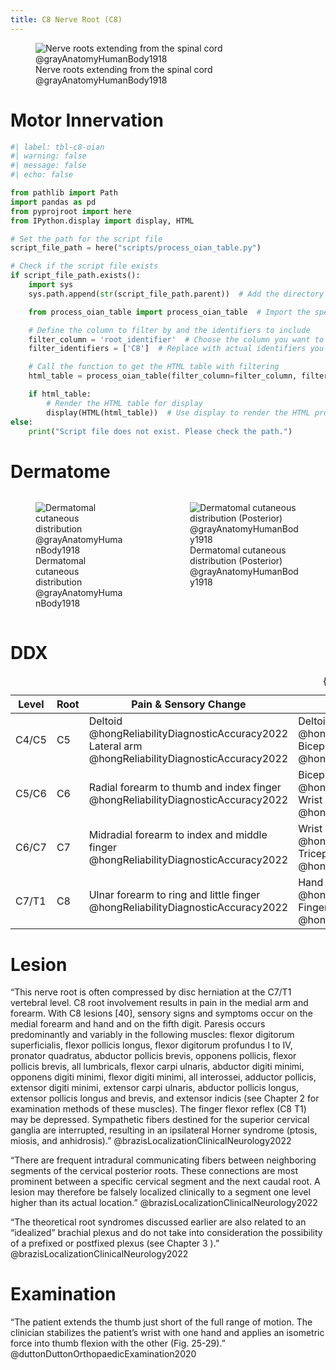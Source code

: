 ```yaml
---
title: C8 Nerve Root (C8)
---
```



![Nerve roots extending from the spinal cord @grayAnatomyHumanBody1918](/The Archive/Images/Gray anatomy 1918 images/Neurology/image796 A portion of the spinal cord, showing its right lateral surface. The dura is opened and arranged to show the nerve roots.gif){#fig-gray1918-image796}


# Motor Innervation

```python
#| label: tbl-c8-oian
#| warning: false
#| message: false
#| echo: false

from pathlib import Path
import pandas as pd
from pyprojroot import here
from IPython.display import display, HTML

# Set the path for the script file
script_file_path = here("scripts/process_oian_table.py")

# Check if the script file exists
if script_file_path.exists():
    import sys
    sys.path.append(str(script_file_path.parent))  # Add the directory of the script to the system path

    from process_oian_table import process_oian_table  # Import the specific function

    # Define the column to filter by and the identifiers to include
    filter_column = 'root_identifier'  # Choose the column you want to filter by
    filter_identifiers = ['C8']  # Replace with actual identifiers you want to include

    # Call the function to get the HTML table with filtering
    html_table = process_oian_table(filter_column=filter_column, filter_identifiers=filter_identifiers)

    if html_table:
        # Render the HTML table for display
        display(HTML(html_table))  # Use display to render the HTML properly
else:
    print("Script file does not exist. Please check the path.")

```

# Dermatome

::: {.columns}
::: {.column}
![Dermatomal cutaneous distribution @grayAnatomyHumanBody1918](/The Archive/Images/Gray anatomy 1918 images/Neurology/image797 Distribution of cutaneous nerves. Ventral aspect.gif){#fig-gray1918-image797}
:::
::: {.column}
![Dermatomal cutaneous distribution (Posterior) @grayAnatomyHumanBody1918](/The Archive/Images/Gray anatomy 1918 images/Neurology/image798 Distribution of cutaneous nerves. Dorsal aspect.gif){#fig-gray1918-image798}
:::
:::

# DDX

| Level | Root | Pain & Sensory Change | Motor Weakness | Abnormal Reflexes |
|-|-|---|--|-|
| C4/C5 | C5 | Deltoid @hongReliabilityDiagnosticAccuracy2022 <br> Lateral arm @hongReliabilityDiagnosticAccuracy2022 | Deltoid @hongReliabilityDiagnosticAccuracy2022 <br> Biceps @hongReliabilityDiagnosticAccuracy2022 | Bicep reflex @hongReliabilityDiagnosticAccuracy2022 |
| C5/C6 | C6 | Radial forearm to thumb and index finger @hongReliabilityDiagnosticAccuracy2022 | Biceps @hongReliabilityDiagnosticAccuracy2022 <br> Wrist extensor @hongReliabilityDiagnosticAccuracy2022 | Bicep reflex @hongReliabilityDiagnosticAccuracy2022 <br> Brachioradialis reflex @hongReliabilityDiagnosticAccuracy2022 |
| C6/C7 | C7 | Midradial forearm to index and middle finger @hongReliabilityDiagnosticAccuracy2022 | Wrist Flexor @hongReliabilityDiagnosticAccuracy2022 <br> Tricep @hongReliabilityDiagnosticAccuracy2022 | Triceps reflex @hongReliabilityDiagnosticAccuracy2022 |
| C7/T1 | C8 | Ulnar forearm to ring and little finger @hongReliabilityDiagnosticAccuracy2022 | Hand Intrinsic @hongReliabilityDiagnosticAccuracy2022 <br> Finger Flexor @hongReliabilityDiagnosticAccuracy2022 | N/a @hongReliabilityDiagnosticAccuracy2022 |

: {.striped .hover}



# Lesion

"This nerve root is often compressed by disc herniation at the C7/T1 vertebral level. C8 root involvement results in pain in the medial arm and forearm. With C8 lesions [40], sensory signs and symptoms occur on the medial forearm and hand and on the fifth digit. Paresis occurs predominantly and variably in the following muscles: flexor digitorum superficialis, flexor pollicis longus, flexor digitorum profundus I to IV, pronator quadratus, abductor pollicis brevis, opponens pollicis, flexor pollicis brevis, all lumbricals, flexor carpi ulnaris, abductor digiti minimi, opponens digiti minimi, flexor digiti minimi, all interossei, adductor pollicis, extensor digiti minimi, extensor carpi ulnaris, abductor pollicis longus, extensor pollicis longus and brevis, and extensor indicis (see Chapter 2 for examination methods of these muscles). The finger flexor reflex (C8 T1) may be depressed. Sympathetic fibers destined for the superior cervical ganglia are interrupted, resulting in an ipsilateral Horner syndrome (ptosis, miosis, and anhidrosis)." @brazisLocalizationClinicalNeurology2022 

"There are frequent intradural communicating fibers between neighboring segments of the cervical posterior roots. These connections are most prominent between a specific cervical segment and the next caudal root. A lesion may therefore be falsely localized clinically to a segment one level higher than its actual location." @brazisLocalizationClinicalNeurology2022 

"The theoretical root syndromes discussed earlier are also related to an “idealized” brachial plexus and do not take into consideration the possibility of a prefixed or postfixed plexus (see Chapter 3 )." @brazisLocalizationClinicalNeurology2022 


# Examination

"The patient extends the thumb just short of the full range of motion. The clinician stabilizes the patient’s wrist with one hand and applies an isometric force into thumb flexion with the other (Fig. 25-29)." @duttonDuttonOrthopaedicExamination2020 